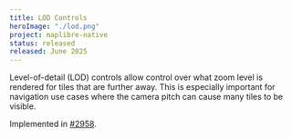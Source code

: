 ```yaml
---
title: LOD Controls
heroImage: "./lod.png"
project: maplibre-native
status: released
released: June 2025
---
```


Level-of-detail (LOD) controls allow control over what zoom level is rendered for tiles that are further away. This is especially important for navigation use cases where the camera pitch can cause many tiles to be visible.

Implemented in [#2958](https://github.com/maplibre/maplibre-native/pull/2958).
